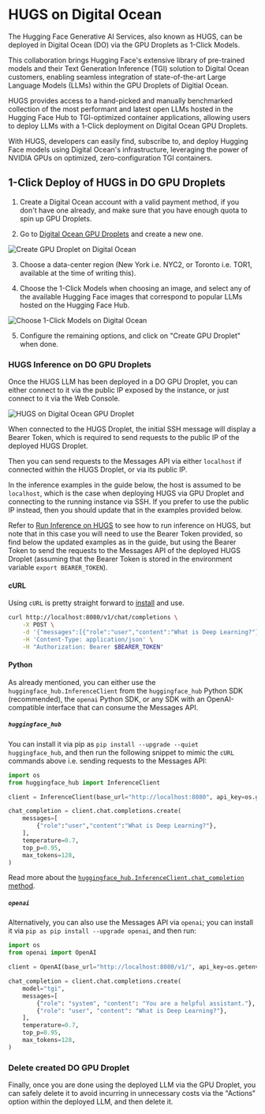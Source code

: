 # HUGS on Digital Ocean

The Hugging Face Generative AI Services, also known as HUGS, can be deployed in Digital Ocean (DO) via the GPU Droplets as 1-Click Models.

This collaboration brings Hugging Face's extensive library of pre-trained models and their Text Generation Inference (TGI) solution to Digital Ocean customers, enabling seamless integration of state-of-the-art Large Language Models (LLMs) within the GPU Droplets of Digitial Ocean.

HUGS provides access to a hand-picked and manually benchmarked collection of the most performant and latest open LLMs hosted in the Hugging Face Hub to TGI-optimized container applications, allowing users to deploy LLMs with a 1-Click deployment on Digital Ocean GPU Droplets.

With HUGS, developers can easily find, subscribe to, and deploy Hugging Face models using Digital Ocean's infrastructure, leveraging the power of NVIDIA GPUs on optimized, zero-configuration TGI containers.

## 1-Click Deploy of HUGS in DO GPU Droplets

1. Create a Digital Ocean account with a valid payment method, if you don't have one already, and make sure that you have enough quota to spin up GPU Droplets.

2. Go to [Digital Ocean GPU Droplets](https://www.digitalocean.com/products/gpu-droplets) and create a new one.

![Create GPU Droplet on Digital Ocean](https://huggingface.co/datasets/huggingface/documentation-images/resolve/main/hugs/digital-ocean/create-gpu-droplet.png)

3. Choose a data-center region (New York i.e. NYC2, or Toronto i.e. TOR1, available at the time of writing this).

4. Choose the 1-Click Models when choosing an image, and select any of the available Hugging Face images that correspond to popular LLMs hosted on the Hugging Face Hub.

![Choose 1-Click Models on Digital Ocean](https://huggingface.co/datasets/huggingface/documentation-images/resolve/main/hugs/digital-ocean/one-click-models.png)

5. Configure the remaining options, and click on "Create GPU Droplet" when done.

### HUGS Inference on DO GPU Droplets

Once the HUGS LLM has been deployed in a DO GPU Droplet, you can either connect to it via the public IP exposed by the instance, or just connect to it via the Web Console.

![HUGS on Digital Ocean GPU Droplet](https://huggingface.co/datasets/huggingface/documentation-images/resolve/main/hugs/digital-ocean/hugs-gpu-droplet.png)

When connected to the HUGS Droplet, the initial SSH message will display a Bearer Token, which is required to send requests to the public IP of the deployed HUGS Droplet.

Then you can send requests to the Messages API via either `localhost` if connected within the HUGS Droplet, or via its public IP.

<Tip>

In the inference examples in the guide below, the host is assumed to be `localhost`, which is the case when deploying HUGS via GPU Droplet and connecting to the running instance via SSH. If you prefer to use the public IP instead, then you should update that in the examples provided below.

</Tip>

Refer to [Run Inference on HUGS](../../guides/inference.mdx) to see how to run inference on HUGS, but note that in this case you will need to use the Bearer Token provided, so find below the updated examples as in the guide, but using the Bearer Token to send the requests to the Messages API of the deployed HUGS Droplet (assuming that the Bearer Token is stored in the environment variable `export BEARER_TOKEN`).

#### cURL

Using `cURL` is pretty straight forward to [install](https://curl.se/docs/install.html) and use.

```bash
curl http://localhost:8080/v1/chat/completions \
    -X POST \
    -d '{"messages":[{"role":"user","content":"What is Deep Learning?"}],"temperature":0.7,"top_p":0.95,"max_tokens":128}}' \
    -H 'Content-Type: application/json' \
    -H "Authorization: Bearer $BEARER_TOKEN"
```

#### Python

As already mentioned, you can either use the `huggingface_hub.InferenceClient` from the `huggingface_hub` Python SDK (recommended), the `openai` Python SDK, or any SDK with an OpenAI-compatible interface that can consume the Messages API.

##### `huggingface_hub`

You can install it via pip as `pip install --upgrade --quiet huggingface_hub`, and then run the following snippet to mimic the `cURL` commands above i.e. sending requests to the Messages API:

```python
import os
from huggingface_hub import InferenceClient

client = InferenceClient(base_url="http://localhost:8080", api_key=os.getenv("BEARER_TOKEN"))

chat_completion = client.chat.completions.create(
    messages=[
        {"role":"user","content":"What is Deep Learning?"},
    ],
    temperature=0.7,
    top_p=0.95,
    max_tokens=128,
)
```

Read more about the [`huggingface_hub.InferenceClient.chat_completion` method](https://huggingface.co/docs/huggingface_hub/en/package_reference/inference_client#huggingface_hub.AsyncInferenceClient.chat_completion).

##### `openai`

Alternatively, you can also use the Messages API via `openai`; you can install it via `pip as pip install --upgrade openai`, and then run:

```python
import os
from openai import OpenAI

client = OpenAI(base_url="http://localhost:8080/v1/", api_key=os.getenv("BEARER_TOKEN"))

chat_completion = client.chat.completions.create(
    model="tgi",
    messages=[
        {"role": "system", "content": "You are a helpful assistant."},
        {"role": "user", "content": "What is Deep Learning?"},
    ],
    temperature=0.7,
    top_p=0.95,
    max_tokens=128,
)
```

### Delete created DO GPU Droplet

Finally, once you are done using the deployed LLM via the GPU Droplet, you can safely delete it to avoid incurring in unnecessary costs via the "Actions" option within the deployed LLM, and then delete it.
